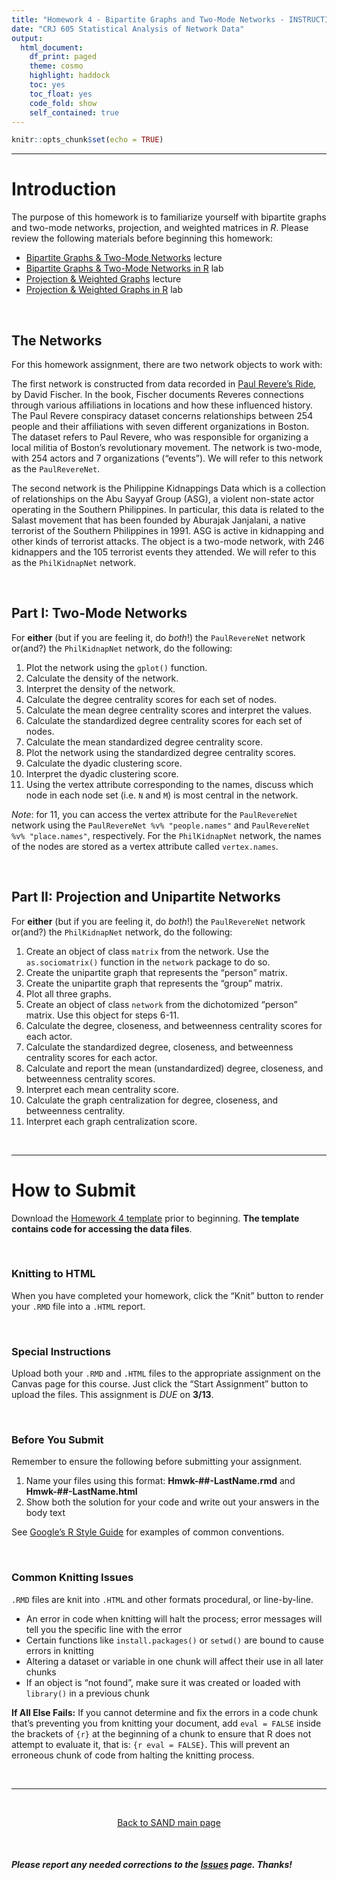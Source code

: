 ```yaml
---
title: "Homework 4 - Bipartite Graphs and Two-Mode Networks - INSTRUCTIONS"
date: "CRJ 605 Statistical Analysis of Network Data"
output: 
  html_document:
    df_print: paged
    theme: cosmo
    highlight: haddock
    toc: yes
    toc_float: yes
    code_fold: show
    self_contained: true
---
```


<style>
body {
text-align: left}
</style>

```r
knitr::opts_chunk$set(echo = TRUE)
```

----

# Introduction

The purpose of this homework is to familiarize yourself with bipartite graphs and two-mode networks, projection, and weighted matrices in *R*. Please review the following materials before beginning this homework:  

  + [Bipartite Graphs & Two-Mode Networks](../lectures/lecture-06-bipartite.pdf) lecture
  + [Bipartite Graphs & Two-Mode Networks in R](../labs/lab-08-bipartite.html) lab
  + [Projection & Weighted Graphs](../lectures/lecture-07-projection-weighted.pdf) lecture 
  + [Projection & Weighted Graphs in R](../labs/lab-09-projection-weighted.html) lab

<br>

## The Networks

For this homework assignment, there are two network objects to work with: 

The first network is constructed from data recorded in [Paul Revere's Ride](https://global.oup.com/ushe/product/paul-reveres-ride-9780195098310?cc=us&lang=en&), by David Fischer. In the book, Fischer documents Reveres connections through various affiliations in locations and how these influenced history. The Paul Revere conspiracy dataset concerns relationships between 254 people and their affiliations with seven different organizations in Boston. The dataset refers to Paul Revere, who was responsible for organizing a local militia of Boston's revolutionary movement. The network is two-mode, with 254 actors and 7 organizations ("events"). We will refer to this network as the `PaulRevereNet`.

The second network is the Philippine Kidnappings Data which is a collection of relationships on the Abu Sayyaf Group (ASG), a violent non-state actor operating in the Southern Philippines. In particular, this data is related to the Salast movement that has been founded by Aburajak Janjalani, a native terrorist of the Southern Philippines in 1991. ASG is active in kidnapping and other kinds of terrorist attacks. The object is a two-mode network, with 246 kidnappers and the 105 terrorist events they attended. We will refer to this as the `PhilKidnapNet` network.

<br>

## Part I: Two-Mode Networks

For **either** (but if you are feeling it, do *both*!) the `PaulRevereNet` network or(and?) the `PhilKidnapNet` network, do the following:  

1. Plot the network using the `gplot()` function.  
2. Calculate the density of the network.
3. Interpret the density of the network.
4. Calculate the degree centrality scores for each set of nodes.  
5. Calculate the mean degree centrality scores and interpret the values.  
6. Calculate the standardized degree centrality scores for each set of nodes.  
7. Calculate the mean standardized degree centrality score.  
8. Plot the network using the standardized degree centrality scores.
9. Calculate the dyadic clustering score.
10. Interpret the dyadic clustering score.
11. Using the vertex attribute corresponding to the names, discuss which node in each node set (i.e. `N` and `M`) is most central in the network.

*Note*: for 11, you can access the vertex attribute for the `PaulRevereNet` network using the `PaulRevereNet %v% "people.names"` and `PaulRevereNet %v% "place.names"`, respectively. For the `PhilKidnapNet` network, the names of the nodes are stored as a vertex attribute called `vertex.names`.

<br>

## Part II: Projection and Unipartite Networks

For **either** (but if you are feeling it, do *both*!) the `PaulRevereNet` network or(and?) the `PhilKidnapNet` network, do the following:  

1. Create an object of class `matrix` from the network. Use the `as.sociomatrix()` function in the `network` package to do so.
2. Create the unipartite graph that represents the "person" matrix.
3. Create the unipartite graph that represents the "group" matrix.
4. Plot all three graphs.
5. Create an object of class `network` from the dichotomized "person" matrix. Use this object for steps 6-11.
6. Calculate the degree, closeness, and betweenness centrality scores for each actor.  
7. Calculate the standardized degree, closeness, and betweenness centrality scores for each actor.  
8. Calculate and report the mean (unstandardized) degree, closeness, and betweenness centrality scores.
9. Interpret each mean centrality score.
10. Calculate the graph centralization for degree, closeness, and betweenness centrality.  
11. Interpret each graph centralization score.

<br>

----

# How to Submit

Download the [Homework 4 template](../hmwk/templates/hmwk-04-template.zip?raw=true) prior to beginning. **The template contains code for accessing the data files**.

<br>

### Knitting to HTML

When you have completed your homework, click the "Knit" button to render your `.RMD` file into a `.HTML` report.

<br>

### Special Instructions

Upload both your `.RMD` and `.HTML` files to the appropriate assignment on the Canvas page for this course. Just click the "Start Assignment" button to upload the files. This assignment is *DUE* on **3/13**.

<br>

### Before You Submit

Remember to ensure the following before submitting your assignment.

1. Name your files using this format: **Hmwk-##-LastName.rmd** and **Hmwk-##-LastName.html**
2. Show both the solution for your code and write out your answers in the body text 

See [Google's R Style Guide](https://google.github.io/styleguide/Rguide.xml) for examples of common conventions.

<br>

### Common Knitting Issues

`.RMD` files are knit into `.HTML` and other formats procedural, or line-by-line.

* An error in code when knitting will halt the process; error messages will tell you the specific line with the error
* Certain functions like `install.packages()` or `setwd()` are bound to cause errors in knitting 
* Altering a dataset or variable in one chunk will affect their use in all later chunks
* If an object is "not found", make sure it was created or loaded with `library()` in a previous chunk

**If All Else Fails:** If you cannot determine and fix the errors in a code chunk that's preventing you from knitting your document, add `eval = FALSE` inside the brackets of `{r}` at the beginning of a chunk to ensure that R does not attempt to evaluate it, that is: `{r eval = FALSE}`. This will prevent an erroneous chunk of code from halting the knitting process.  

<br>

____

<br>

<p align="center"> [Back to SAND main page](https://jacobtnyoung.github.io/SAND/) </p>

<br>

##### ***Please*** report any needed corrections to the [Issues](https://github.com/jacobtnyoung/SAND/issues/new) page. Thanks!

<br>
<br>